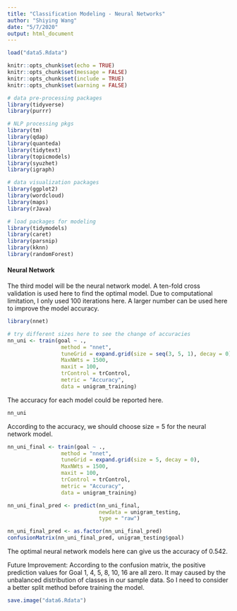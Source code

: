```yaml
---
title: "Classification Modeling - Neural Networks"
author: "Shiying Wang"
date: "5/7/2020"
output: html_document
---
```


```r
load("data5.Rdata")
```

```r
knitr::opts_chunk$set(echo = TRUE)
knitr::opts_chunk$set(message = FALSE)
knitr::opts_chunk$set(include = TRUE)
knitr::opts_chunk$set(warning = FALSE)
```

```r
# data pre-processing packages
library(tidyverse)
library(purrr)

# NLP processing pkgs
library(tm)
library(qdap)
library(quanteda)
library(tidytext)
library(topicmodels)
library(syuzhet)
library(igraph)

# data visualization packages
library(ggplot2)
library(wordcloud)
library(maps)
library(rJava)

# load packages for modeling
library(tidymodels)
library(caret)
library(parsnip)
library(kknn)
library(randomForest)
```

#### Neural Network
The third model will be the neural network model. A ten-fold cross validation is used here to find the optimal model. Due to computational limitation, I only used 100 iterations here. A larger number can be used here to improve the model accuracy.
```r
library(nnet)
```

```r
# try different sizes here to see the change of accuracies
nn_uni <- train(goal ~ .,
                 method = "nnet",
                 tuneGrid = expand.grid(size = seq(3, 5, 1), decay = 0),
                 MaxNWts = 1500,
                 maxit = 100,
                 trControl = trControl,
                 metric = "Accuracy",
                 data = unigram_training)
```

The accuracy for each model could be reported here.
```r
nn_uni
```

According to the accuracy, we should choose size = 5 for the neural network model.
```r
nn_uni_final <- train(goal ~ .,
                 method = "nnet",
                 tuneGrid = expand.grid(size = 5, decay = 0),
                 MaxNWts = 1500,
                 maxit = 100,
                 trControl = trControl,
                 metric = "Accuracy",
                 data = unigram_training)
```

```r
nn_uni_final_pred <- predict(nn_uni_final,
                             newdata = unigram_testing,
                             type = "raw")

nn_uni_final_pred <- as.factor(nn_uni_final_pred)
confusionMatrix(nn_uni_final_pred, unigram_testing$goal)
```
The optimal neural network models here can give us the accuracy of 0.542.  

Future Improvement: According to the confusion matrix, the positive prediction values for Goal 1, 4, 5, 8, 10, 16 are all zero. It may caused by the unbalanced distribution of classes in our sample data. So I need to consider a better split method before training the model.

```r
save.image("data6.Rdata")
```
